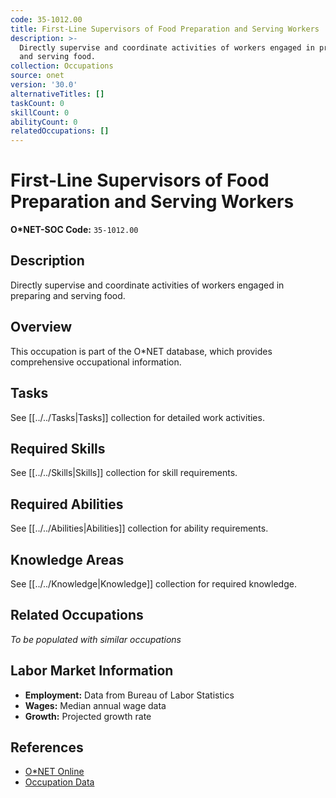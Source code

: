 ```yaml
---
code: 35-1012.00
title: First-Line Supervisors of Food Preparation and Serving Workers
description: >-
  Directly supervise and coordinate activities of workers engaged in preparing
  and serving food.
collection: Occupations
source: onet
version: '30.0'
alternativeTitles: []
taskCount: 0
skillCount: 0
abilityCount: 0
relatedOccupations: []
---
```

# First-Line Supervisors of Food Preparation and Serving Workers

**O*NET-SOC Code:** `35-1012.00`

## Description

Directly supervise and coordinate activities of workers engaged in preparing and serving food.

## Overview

This occupation is part of the O*NET database, which provides comprehensive occupational information.

## Tasks

See [[../../Tasks|Tasks]] collection for detailed work activities.

## Required Skills

See [[../../Skills|Skills]] collection for skill requirements.

## Required Abilities

See [[../../Abilities|Abilities]] collection for ability requirements.

## Knowledge Areas

See [[../../Knowledge|Knowledge]] collection for required knowledge.

## Related Occupations

*To be populated with similar occupations*

## Labor Market Information

- **Employment:** Data from Bureau of Labor Statistics
- **Wages:** Median annual wage data
- **Growth:** Projected growth rate

## References

- [O*NET Online](https://www.onetonline.org/link/summary/35-1012.00)
- [Occupation Data](https://www.onetcenter.org/)
